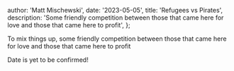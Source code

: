 
  author: 'Matt Mischewski',
  date: '2023-05-05',
  title: 'Refugees vs Pirates',
  description:
    'Some friendly competition between those that came here for love and those that came here to profit',
};


To mix things up, some friendly competition between those that came here for love and those that came here to profit

Date is yet to be confirmed!
